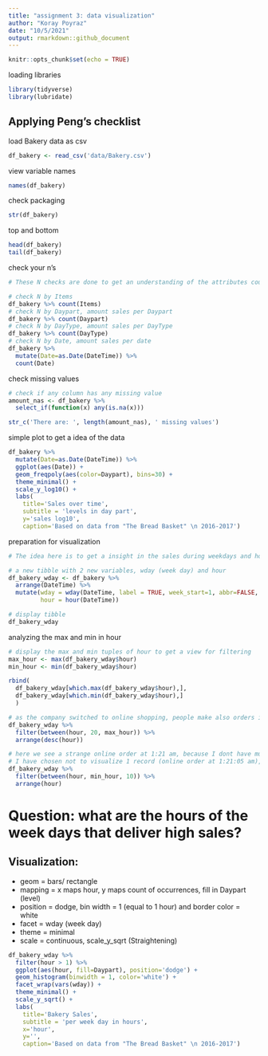 ```yaml
---
title: "assignment 3: data visualization"
author: "Koray Poyraz"
date: "10/5/2021"
output: rmarkdown::github_document
---
```


```r
knitr::opts_chunk$set(echo = TRUE)
```


loading libraries
```r
library(tidyverse)
library(lubridate)
```

## Applying Peng's checklist

load Bakery data as csv
```r
df_bakery <- read_csv('data/Bakery.csv')
```

view variable names
```r
names(df_bakery)
```

check packaging
```r
str(df_bakery)
```

top and bottom
```r
head(df_bakery)
tail(df_bakery)
```

check your n's
```r
# These N checks are done to get an understanding of the attributes count

# check N by Items
df_bakery %>% count(Items)
# check N by Daypart, amount sales per Daypart
df_bakery %>% count(Daypart)
# check N by DayType, amount sales per DayType
df_bakery %>% count(DayType)
# check N by Date, amount sales per date
df_bakery %>% 
  mutate(Date=as.Date(DateTime)) %>% 
  count(Date)

```

check missing values
```r
# check if any column has any missing value
amount_nas <- df_bakery %>% 
  select_if(function(x) any(is.na(x)))

str_c('There are: ', length(amount_nas), ' missing values')
```

simple plot to get a idea of the data
```r

df_bakery %>% 
  mutate(Date=as.Date(DateTime)) %>% 
  ggplot(aes(Date)) +
  geom_freqpoly(aes(color=Daypart), bins=30) +
  theme_minimal() +
  scale_y_log10() +
  labs(
    title='Sales over time', 
    subtitle = 'levels in day part', 
    y='sales log10', 
    caption='Based on data from "The Bread Basket" \n 2016-2017')

```


preparation for visualization
```r

# The idea here is to get a insight in the sales during weekdays and hours over time

# a new tibble with 2 new variables, wday (week day) and hour
df_bakery_wday <- df_bakery %>% 
  arrange(DateTime) %>% 
  mutate(wday = wday(DateTime, label = TRUE, week_start=1, abbr=FALSE, locale='en_GB'), 
         hour = hour(DateTime))

# display tibble
df_bakery_wday

```

analyzing the max and min in hour
```r

# display the max and min tuples of hour to get a view for filtering
max_hour <- max(df_bakery_wday$hour)
min_hour <- min(df_bakery_wday$hour)

rbind(
  df_bakery_wday[which.max(df_bakery_wday$hour),], 
  df_bakery_wday[which.min(df_bakery_wday$hour),]
  )

# as the company switched to online shopping, people make also orders in the evening
df_bakery_wday %>% 
  filter(between(hour, 20, max_hour)) %>% 
  arrange(desc(hour))

# here we see a strange online order at 1:21 am, because I dont have much info on opening hours and delivery I can not say much but it is somehow funny to order a bread at 1:21 am
# I have chosen not to visualize 1 record (online order at 1:21:05 am), which is reported as the 1st row in the tibble below. The reason is to have a more fine visualized plot and because this concerns 1 record, it is fine to have it reported.
df_bakery_wday %>% 
  filter(between(hour, min_hour, 10)) %>% 
  arrange(hour)

```

# Question: what are the hours of the week days that deliver high sales?

## Visualization:
+ geom = bars/ rectangle
+ mapping = x maps hour, y maps count of occurrences, fill in Daypart (level)
+ position = dodge, bin width = 1 (equal to 1 hour) and border color = white
+ facet = wday (week day)
+ theme = minimal
+ scale = continuous, scale_y_sqrt (Straightening)




```r

df_bakery_wday %>% 
  filter(hour > 1) %>% 
  ggplot(aes(hour, fill=Daypart), position='dodge') +
  geom_histogram(binwidth = 1, color='white') +
  facet_wrap(vars(wday)) +
  theme_minimal() +
  scale_y_sqrt() +
  labs(
    title='Bakery Sales', 
    subtitle = 'per week day in hours',
    x='hour', 
    y='', 
    caption='Based on data from "The Bread Basket" \n 2016-2017')

```



